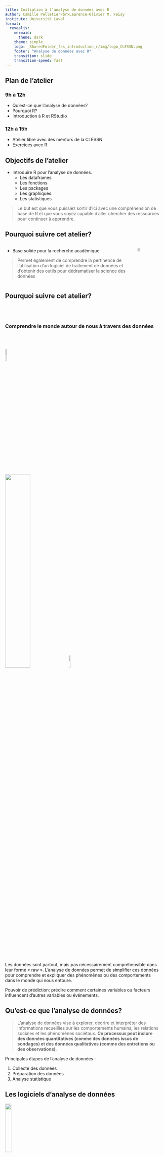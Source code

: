 ```yaml
---
title: Initiation à l'analyse de données avec R 
author: Camille Pelletier<br>Laurence-Olivier M. Foisy
institute: Université Laval
format:
  revealjs:
    mermaid: 
      theme: dark
    theme: simple
    logo: _SharedFolder_fss_introduction_r/img/logo_CLESSN.png
    footer: "Analyse de données avec R"
    transition: slide
    transition-speed: fast
---
```


## Plan de l'atelier{.smaller}

### 9h à 12h 
- Qu'est-ce que l'analyse de données?
- Pourquoi R?
- Introduction à R et RStudio


### 12h à 15h
- Atelier libre avec des mentors de la CLESSN 
- Exercices avec R

## Objectifs de l'atelier{.smaller}

- Introduire R pour l'analyse de données.
  - Les dataframes
  - Les fonctions
  - Les packages 
  - Les graphiques
  - Les statistiques

> Le but est que vous puissiez sortir d'ici avec une compréhension de base de R et que vous soyez capable d'aller chercher des ressources pour continuer à apprendre.

## Pourquoi suivre cet atelier?{.smaller} 

::::{.columns}

:::{.column width="70%"}

- Base solide pour la recherche académique

> Permet également de comprendre la pertinence de l'utilisation d'un logiciel de traitement de données et d'obtenir des outils pour dédramatiser la science des données

:::

:::{.column}

![](_SharedFolder_fss_introduction_r/img/science.png){.absolute top=150 left=800 width="30%"}
:::

::::

## Pourquoi suivre cet atelier?{.smaller}

<br><br>

### Comprendre le monde autour de nous à travers des données

<br><br>

![](_SharedFolder_fss_introduction_r/img/binoculars.png){.absolute top=430 left=600 width="10%"} 

![](_SharedFolder_fss_introduction_r/img/data.png){.absolute top=300 left=800 width="40%"}
![](_SharedFolder_fss_introduction_r/img/citizen.jpg){.absolute top=470 left=470 width="10%"}


:::{.notes}
Les données sont partout, mais pas nécessairement compréhensible dans leur forme « raw ». L'analyse de données permet de simplifier ces données pour comprendre et expliquer des phénomènes ou des comportements dans le monde qui nous entoure.

Pouvoir de prédiction: prédire comment certaines variables ou facteurs influencent d’autres variables ou événements. 
:::


## Qu'est-ce que l'analyse de données?{.smaller}

> L'analyse de données vise à explorer, décrire et interpréter des informations recueillies sur les comportements humains, les relations sociales et les phénomènes sociétaux. **Ce processus peut inclure des données quantitatives (comme des données issus de sondages) et des données qualitatives (comme des entretiens ou des observations)**.

::: {.incremental}
Principales étapes de l'analyse de données :

1. Collecte des données
2. Préparation des données
3. Analyse statistique
:::


## Les logiciels d'analyse de données{.smaller}

![](https://upload.wikimedia.org/wikipedia/commons/e/ea/SPSS_logo.svg){.absolute top=400 left=100 width="20%"}

![](https://upload.wikimedia.org/wikipedia/commons/7/79/Stata_logo_med_blue.png){.absolute top=150 left=800 width="20%"}

![](https://upload.wikimedia.org/wikipedia/commons/thumb/c/c3/Python-logo-notext.svg/800px-Python-logo-notext.svg.png){.absolute top=400 left=800 width="20%"}

![](https://upload.wikimedia.org/wikipedia/commons/thumb/1/1f/Julia_Programming_Language_Logo.svg/1024px-Julia_Programming_Language_Logo.svg.png){.absolute top=100 left=100 width="20%"}

![](https://upload.wikimedia.org/wikipedia/commons/thumb/1/1b/R_logo.svg/1024px-R_logo.svg.png){.absolute top=200 left=330 width="40%"}


## Pourquoi R?{.smaller}

![](https://upload.wikimedia.org/wikipedia/commons/thumb/1/1b/R_logo.svg/1024px-R_logo.svg.png){.absolute top=0 left=800 width="20%"}

<br><br>

### Open source

- Gratuit
- Collaboratif
- Communauté active
  - Stackoverflow
  - r-bloggers
- Adapté aux besoins des utilisateurs

:::{.notes}
Open source c'est un modèle de développement de logiciels où le code est accessible à tous. Dans un logiciel open source, ce code est publié publiquement, permettant à n'importe qui de le lire, le modifier, le partager, et l'améliorer.
:::

## Pourquoi R?{.smaller}

![](https://upload.wikimedia.org/wikipedia/commons/thumb/1/1b/R_logo.svg/1024px-R_logo.svg.png){.absolute top=0 left=800 width="20%"}

<br><br>

### Packages

- Offre une extension des fonctionnalités de base presque infinie
- Peux répondre à des besoins très spécifiques
- 21,744 packages sur CRAN (Comprehensive R Archive Network)
  - Principal dépôt où sont hébergés les packages R
- Beaucoup plus sur GitHub
  - En plus de CRAN, de nombreux chercheurs publient leurs packages sur GitHub, une plateforme de partage de code

:::{.notes}
Chaque tâche spécifique lié à l'analyse de donnéees peut être automatisé et facilité par R. Collègue récemment à la CLESSN catégorisé les code postaux à la main. 
:::

## Pourquoi R?{.smaller}

![](https://upload.wikimedia.org/wikipedia/commons/thumb/1/1b/R_logo.svg/1024px-R_logo.svg.png){.absolute top=0 left=800 width="20%"}

<br><br>

### Reproductibilité

- Rendre les analyses reproductibles
- Permet de partager les analyses
  - Les scripts R permettent de partager facilement le travail
- Permet de retracer les erreurs
- Partager le code
  - Encourage la transparence et la collaboration dans la recherche

## Pourquoi R?{.smaller}

![](https://upload.wikimedia.org/wikipedia/commons/thumb/1/1b/R_logo.svg/1024px-R_logo.svg.png){.absolute top=0 left=800 width="20%"}

<br><br>

### Très utilisé en science sociale

- Beaucoup de ressources
- Beaucoup de tutoriels orientés vers les sciences sociales
  - Datacamp
  - Coursera
  - Datanovia

#### Bref... important d'utiliser les mêmes outils que les chercheurs dans votre domaine

## La CLESSN{.smaller}

![](https://www.clessn.com/assets/img/logo-black.svg){.absolute top=330 left=630 width="30%"}
![](_SharedFolder_fss_introduction_r/img/yaduf.png){.absolute top=200 left=0 width="35%"}
Chaire de leadership en enseignement des sciences sociales numériques (CLESSN)


::::{.columns}

:::{.column width="50%"}
- Titulaire: Yannick Dufresne
:::

:::{.column width="50%"}
- Objectif: Développer des compétences en science des données pour les étudiants en sciences sociales à travers des projets de recherche et des formations
:::

::::

## Datagotchi{.smaller}

![](_SharedFolder_fss_introduction_r/img/datagotchi_usa.png){.absolute top=0 left=850 width="30%"}

- Application utilisant des variables lifestyles pour prédire le vote
- Utiliser R et l'analyse de données à travers ce projet:
  - Prototypage en Shiny
  - Nettoyage des données
  - Analyse factorielle
  - Régressions et modèles
  - Visualisation

## 

![](_SharedFolder_fss_introduction_r/img/datagotchi_graph.png){.absolute top=0 left=0 width="200%"}

::: {.r-stack}

![](_SharedFolder_fss_introduction_r/img/cartogram.png){.fragment .absolute top=0 left=0 width="200%"}

![](_SharedFolder_fss_introduction_r/img/turnout.png){.fragment .absolute top=0 left=0 width="200%"}

::: 

## R : Au-delà de l'analyse de données{.smaller}

- R ne se limite pas à l'analyse statistique, il peut aussi être utilisé pour développer des applications web interactives

![](_SharedFolder_fss_introduction_r/img/catalogue.png){absolute top=0 left=0 width="20%"}


## Mais derrière tout ça... R{.smaller}

- Voici l'envers du décor : 

![](_SharedFolder_fss_introduction_r/img/catalogue_code.png){absolute top=0 left=0 width="20%"}

## Analyse textuelle

- Analyse de ton 
  - Est-ce que le texte est positif ou négatif?
- Catégorisation de texte 
  - Est-ce que le texte parle de politique, de santé, de sport?
- Analyse d'image
- Transcription audio

## Installer R et RStudio{.smaller}

- C'est quoi la différence entre R et RStudio?
- R est le moteur, RStudio est l'interface
- RStudio facilite l'utilisation de R
- RStudio est un IDE (Integrated Development Environment)

<br><br>

### À télécharger :

- [Installer R](https://cran.r-project.org/)
- [Installer RStudio](https://www.rstudio.com/products/rstudio/download/)


## {background-image="_SharedFolder_fss_introduction_r/img/rstudio.png"}
## {background-image="_SharedFolder_fss_introduction_r/img/rstudio_script.png"}
## {background-image="_SharedFolder_fss_introduction_r/img/rstudio_console.png"}
## {background-image="_SharedFolder_fss_introduction_r/img/rstudio_files.png"}
## {background-image="_SharedFolder_fss_introduction_r/img/rstudio_env.png"}

<!--

## 

![](_SharedFolder_fss_introduction_r/img/rstudio.png){.absolute top=0 left=0 width="200%"}

::: {.r-stack}

![](_SharedFolder_fss_introduction_r/img/rstudio_script.png){.fragment .absolute top=0 left=0 width="200%"}

![](_SharedFolder_fss_introduction_r/img/rstudio_console.png){.fragment .absolute top=0 left=0 width="200%"}

![](_SharedFolder_fss_introduction_r/img/rstudio_files.png){.fragment .absolute top=0 left=0 width="200%"}

![](_SharedFolder_fss_introduction_r/img/rstudio_env.png){.fragment .absolute top=0 left=0 width="200%"}

::: 

-->

## Concept important : Le chemin d'arborescence{.smaller}

- À tout moment vous devez savoir où vous êtes dans votre ordinateur pour pouvoir importer des données, exporter des graphiques ou mettre des fichiers en relation
- Votre R est toujours ouvert dans un dossier, et donc vous devez savoir où il est pour pouvoir importer des données
- La fonction `getwd()` dans R permet de savoir où vous êtes

![](_SharedFolder_fss_introduction_r/img/chemin_arbo.png){.absolute top=400 left=75 width="80%"}


## Concept important : Planifier avant de coder{.smaller} 

#### La plus grosse erreur est de commencer à coder sans savoir ce que vous voulez faire

<br>

- Clarifer vos objectifs: Qu'est-ce que vous voulez faire?
  - Nettoyer des données?
  - Faire un graphique?

Les possibilités sont infinies, donc il est important de savoir où vous voulez aller


## Concept important : Décomposer le problème{.smaller}

- Une fois que vous savez ce que vous voulez faire, il est important de décomposer le problème en petites étapes
- Un script R pour une seule tâche
  - Bien nommer vos scripts pour savoir ce qu'ils font
  - Exemples: 
    - `nettoyage_donnees.R`
    - `graphique.R`
- Chaque script doit être clair et facile à comprendre
- Commenter votre code avec des `#`


## Importer des données{.smaller}

- Les données sont souvent dans des fichiers Excel, CSV, ou autres
  - On utilise des fonctions comme `read.csv()` pour lire les fichiers 

<br>

```r
df <- read.csv("chemin/vers/data.csv")
```
<br>

- Dans cette ligne de code il y a plusieurs éléments importants:
  - Le nom de l'objet : `df` dans ce cas-ci, c'est un dataframe
  - L'opérateur d'assignation : `<-` 
  - La fonction qui permet de lire le fichier : `read.csv()`
  - Le chemin vers le fichier : `"chemin/vers/data.csv"`

## Chemins d'arborescence{.smaller}

#### Important de comprendre comment spécifier le chemin vers un fichier

Voici les deux façons de spécifier le chemin :

- Absolu: `/Users/username/Documents/projet/data/data.csv`
  - Utile seulement sur votre ordinateur, un autre utilisateur ne pourra pas utiliser le même chemin

- Relatif: `data/data.csv`
  - Utile pour partager le code avec d'autres utilisateurs
  
<br>

#### Différence entre mac et windows

- Mac: `/`
- Windows: `\` (il faut s'assurer de changer les `\` pour des `/`)


## Importer des données{.smaller}

Autres fonctions pour importer des données dépendamment du format:

- `df <- readxl::read_excel("chemin/vers/data.xlsx")`
- `df <- readRDS("chemin/vers/data.rds")`

![](_SharedFolder_fss_introduction_r/img/df_in_env.png){.absolute top=300 left=150 width="70%"}


## Importer des données{.smaller}

- Il y a deux façons de spécifier le chemin:
  - Absolu: `/Users/username/Documents/projet/data/data.csv`
  - Relatif: `data/data.csv`

- Autres fonctions pour importer des données dépendamment du format :
  - `df <- readxl::read_excel("chemin/vers/data.xlsx")`
  - `df <- readRDS("chemin/vers/data.rds")`

## L'analyse descriptive des données{.smaller}

- Qu'est-ce que c'est?

- `table()`
- `names()`
- `hist()`
- `print()`
- `summary()`

## Manipulation de données{.smaller}

- Tidyverse
  - dplyr
  - tidyr

- Plusieurs fonctions pour manipuler les données
  - `filter()`
  - `select()`
  - `mutate()`
  - `group_by()`
  - `summarize()`

## Représentation graphique des données{.smaller}

### Principes généraux de la visualisation

- Montrer les données
- Choisir des visualisations appropriées : Quelles informations seront utiles ?
- Réduire le bruit visuel
  - Peut déformer les données et être source de distraction
- Éviter les graphiques « spaghetti »
- Commencer en noir et blanc.
- Utiliser les couleurs de manière efficace
- Ratio encre/information

## Représentation graphique des données{.smaller}

- ggplot2
  - layers
  - geom
  - labs
  - themes
- Shiny
  - Créer des applications interactives

## Analyse statistique

- Régression linéaire
- Régression logistique
- Corrélation
- Test t

## Bonnes pratiques

- Nommer vos objets de façon explicite
- Commenter votre code
- Organiser votre code

## Git{.smaller}

::::{.columns}

:::{.column width=50%}

- Créé par Linus Torvalds en 2005
- Gestion de version
- Permet de suivre l'évolution d'un projet
- Utile pour tout ce qui est texte, incluant les articles et les présentations
- Enregistre tous les changements faits depuis la création du projet (.git)
- Reproductibilité et transparence

:::

:::{.column width=50%}

![](img/meme_versions.jpg)

:::

::::

## Important

- Télécharger et installer Git depuis [git-scm.com](git-scm.com)

- Configurer git avant de commencer à l'utiliser

  - Dans le terminal:

```bash
git config --global user.name "username"
git config --global user.email votre@email.com
git config --global credential.helper store
```
<!--`-->

## Git{.smaller transition="none"}

![](img/git.png)

## GitHub{.smaller transition="none"}

![](img/git_github.png)


## GitHub{.smaller}

- GitHub = Git + Internet

- Plateforme de développement collaboratif
- Héberge des projets Git
- Acheté par Microsoft pour 7.5 milliards de dollars
- Lieu d'entreposage de plusieurs projets open source

## Ajouter vos accès{.smaller}

- Créer un compte GitHub :
- Générer un token d'accès classique :
    - Connectez-vous à GitHub et allez dans vos Paramètres.
    - Dans la section Developer Settings, cliquez sur Personal Access Tokens, puis sur Tokens (classic).
    - Créez un nouveau token en cliquant sur Generate new token (classic).
    - Choisissez la durée illimité et donnez tous les accès        
    - Copiez le token généré, car vous ne pourrez plus le visualiser après avoir quitté cette page.
    
- Quand Git demandera un identifiant et un mot de passe, entrez :
    - Identifiant : votre nom d'utilisateur GitHub.
    - Mot de passe : collez le token que vous avez généré.

## Comment l'utiliser?{.smaller}

1. Cloner un projet existant sur votre ordinateur.
  - Ce projet est maintenant un dossier sur votre ordinateur. Vous pouvez le modifier, le supprimer, le déplacer, etc.


```bash
git clone https://lien/vers/repo.git
```
<!--`-->

2. Modifier le projet, ajouter des fichiers, etc.

```bash
git pull 
git add votre_fichier_1 votre_fichier_2
git commit -m "Message de commit"
git push
```
<!--`-->

## Organiser votre répertoire et placer vos données{.smaller}

```bash
/MonProjet
├── data/                
│   ├── raw_data.csv      
│   └── cleaned_data.csv  
├── scripts/             
│   ├── analyse.R         
│   └── visualization.R   
├── results/             
│   ├── summary_statistics.csv  
│   └── plots/                  
│       └── data_distribution.png  
├── docs/                
│   ├── methodology.md    
│   ├── references.bib    
│   └── project_presentation.qmd  
└── README.md            
```
<!--`-->

## Apprendre plus de R{.smaller} 

- swirl
- Datacamp
- R4DS (R for Data Science)
- Advanced R


## Ressources

Quoi faire quand ça ne fonctionne pas?

- ChatGPT
- Réessayer ChatGPT
- La documentation de R
- Google

## Conclusion
